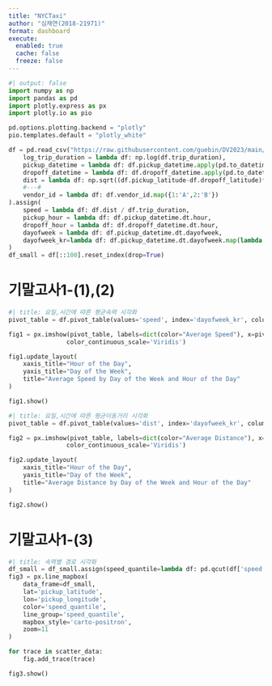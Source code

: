 ```yaml
---
title: "NYCTaxi"
author: "심채연(2018-21971)"
format: dashboard
execute: 
  enabled: true
  cache: false
  freeze: false
---
```


```python
#| output: false
import numpy as np
import pandas as pd
import plotly.express as px
import plotly.io as pio

pd.options.plotting.backend = "plotly"
pio.templates.default = "plotly_white"

df = pd.read_csv("https://raw.githubusercontent.com/guebin/DV2023/main/posts/NYCTaxi.csv").assign(
    log_trip_duration = lambda df: np.log(df.trip_duration),
    pickup_datetime = lambda df: df.pickup_datetime.apply(pd.to_datetime),
    dropoff_datetime = lambda df: df.dropoff_datetime.apply(pd.to_datetime),
    dist = lambda df: np.sqrt((df.pickup_latitude-df.dropoff_latitude)**2 + (df.pickup_longitude-df.dropoff_longitude)**2),
    #---#
    vendor_id = lambda df: df.vendor_id.map({1:'A',2:'B'})
).assign(
    speed = lambda df: df.dist / df.trip_duration,
    pickup_hour = lambda df: df.pickup_datetime.dt.hour,
    dropoff_hour = lambda df: df.dropoff_datetime.dt.hour,
    dayofweek = lambda df: df.pickup_datetime.dt.dayofweek, 
    dayofweek_kr=lambda df: df.pickup_datetime.dt.dayofweek.map(lambda x: {0: '월', 1: '화', 2: '수', 3: '목', 4: '금', 5: '토', 6: '일'}.get(x))
)
df_small = df[::100].reset_index(drop=True)
```

# 기말고사1-(1),(2)

```python
#| title: 요일,시간에 따른 평균속력 시각화        
pivot_table = df.pivot_table(values='speed', index='dayofweek_kr', columns='pickup_hour', aggfunc='mean')

fig1 = px.imshow(pivot_table, labels=dict(color="Average Speed"), x=pivot_table.columns, y=pivot_table.index,
                color_continuous_scale='Viridis')

fig1.update_layout(
    xaxis_title="Hour of the Day",
    yaxis_title="Day of the Week",
    title="Average Speed by Day of the Week and Hour of the Day"
)

fig1.show()
```

```python
#| title: 요일,시간에 따른 평균이동거리 시각화        
pivot_table = df.pivot_table(values='dist', index='dayofweek_kr', columns='pickup_hour', aggfunc='mean')

fig2 = px.imshow(pivot_table, labels=dict(color="Average Distance"), x=pivot_table.columns, y=pivot_table.index,
                color_continuous_scale='Viridis')

fig2.update_layout(
    xaxis_title="Hour of the Day",
    yaxis_title="Day of the Week",
    title="Average Distance by Day of the Week and Hour of the Day"
)

fig2.show()
```

# 기말고사1-(3)

```python
#| title: 속력별 경로 시각화
df_small = df_small.assign(speed_quantile=lambda df: pd.qcut(df['speed'], 4, labels=['매우느림', '조금느림', '조금빠름', '매우빠름']))
fig3 = px.line_mapbox(
    data_frame=df_small,
    lat='pickup_latitude',
    lon='pickup_longitude',
    color='speed_quantile',
    line_group='speed_quantile',
    mapbox_style='carto-positron',
    zoom=11
)

for trace in scatter_data:
    fig.add_trace(trace)

fig3.show()
```